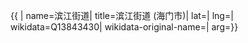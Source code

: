 {{ {{{1|PRC admin/showdata}}}|
name=滨江街道|
title=滨江街道 (海门市)|
lat=|
lng=|
wikidata=Q13843430|
wikidata-original-name=|
arg={{{arg|}}}}}